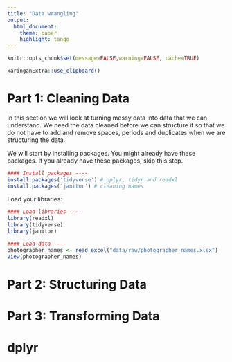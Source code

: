```yaml
---
title: "Data wrangling"
output:
  html_document:
    theme: paper
    highlight: tango
---
```


```r
knitr::opts_chunk$set(message=FALSE,warning=FALSE, cache=TRUE)
```

```r
xaringanExtra::use_clipboard()
```


# Part 1: Cleaning Data

In this section we will look at turning messy data into data that we can understand. We need the data cleaned before we can structure it so that we do not have to add and remove spaces, periods and duplicates when we are structuring the data.

We will start by installing packages. You might already have these packages. If you already have these packages, skip this step.

```r
#### Install packages ----
install.packages('tidyverse') # dplyr, tidyr and readxl 
install.packages('janitor') # cleaning names
```

Load your libraries:

```r
#### Load libraries ----
library(readxl)
library(tidyverse)
library(janitor)

```

```r
#### Load data ----
photographer_names <- read_excel("data/raw/photographer_names.xlsx")
View(photographer_names)
```





# Part 2: Structuring Data

# Part 3: Transforming Data
# dplyr